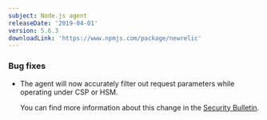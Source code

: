 ```yaml
---
subject: Node.js agent
releaseDate: '2019-04-01'
version: 5.6.3
downloadLink: 'https://www.npmjs.com/package/newrelic'
---
```


### Bug fixes

* The agent will now accurately filter out request parameters while operating under CSP or HSM.

  You can find more information about this change in the [Security Bulletin](https://docs.newrelic.com/docs/using-new-relic/new-relic-security/security-bulletins/security-bulletin-nr19-02).
